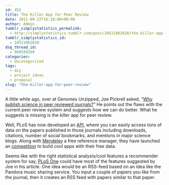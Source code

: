 ```yaml
---
id: 452
title: The Killer App for Peer Review
date: 2011-09-22T16:10:00+00:00
author: Admin
tumblr_simplystatistics_permalink:
  - http://simplystatistics.tumblr.com/post/10521062620/the-killer-app-for-peer-review
tumblr_simplystatistics_id:
  - 10521062620
dsq_thread_id:
  - 960599260
categories:
  - Uncategorized
tags:
  - diy
  - project ideas
  - proposal
slug: "the-killer-app-for-peer-review"
---
```

A little while ago, over at Genomes Unzipped, Joe Pickrell asked, &#8220;<a href="http://www.genomesunzipped.org/2011/07/why-publish-science-in-peer-reviewed-journals.php" target="_blank">Why publish science in peer reviewed journals?</a>&#8221; He points out the flaws with the current peer review system and suggests how we can do better. What he suggests is missing is the killer app for peer review. 

Well, PLoS has now developed an <a href="http://api.plos.org/" target="_blank">API</a>, where you can easily access tons of data on the papers published in those journals including downloads, citations, number of social bookmarks, and mentions in major science blogs. Along with <a href="http://www.mendeley.com/" target="_blank">Mendeley</a> a free reference manager, they have launched an <a href="http://dev.mendeley.com/api-binary-battle/" target="_blank">competition</a> to build cool apps with their free data. 

Seems like with the right statistical analysis/cool features a recommender system for say, <a href="http://www.plosone.org/" target="_blank">PLoS One</a> could have most of the features suggested by Joe in his article. One idea would be an RSS-feed based on an idea like the Pandora music sharing service. You input a couple of papers you like from the journal, then it creates an RSS feed with papers similar to that paper. 
